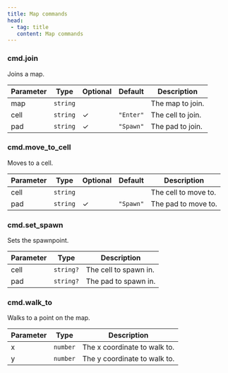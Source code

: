 ```yaml
---
title: Map commands
head:
 - tag: title
   content: Map commands
---
```



### cmd.join
Joins a map.

| Parameter | Type | Optional | Default | Description |
|-----------|------|----------|---------|-------------|
| map | `string` |  |  | The map to join. |
| cell | `string` | ✓ | `"Enter"` | The cell to join. |
| pad | `string` | ✓ | `"Spawn"` | The pad to join. |


### cmd.move_to_cell
Moves to a cell.

| Parameter | Type | Optional | Default | Description |
|-----------|------|----------|---------|-------------|
| cell | `string` |  |  | The cell to move to. |
| pad | `string` | ✓ | `"Spawn"` | The pad to move to. |


### cmd.set_spawn
Sets the spawnpoint.

| Parameter | Type | Description |
|-----------|------|-------------|
| cell | `string?` | The cell to spawn in. |
| pad | `string?` | The pad to spawn in. |


### cmd.walk_to
Walks to a point on the map.

| Parameter | Type | Description |
|-----------|------|-------------|
| x | `number` | The x coordinate to walk to. |
| y | `number` | The y coordinate to walk to. |

